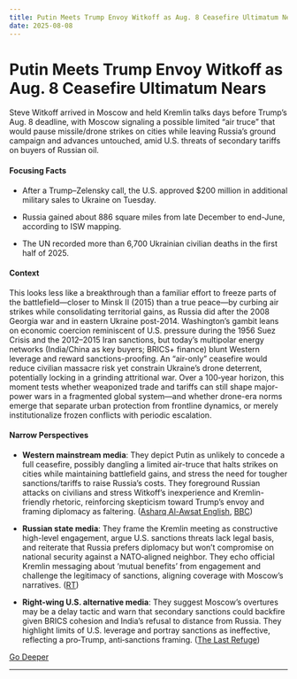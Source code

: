 ```yaml
---
title: Putin Meets Trump Envoy Witkoff as Aug. 8 Ceasefire Ultimatum Nears
date: 2025-08-08
---
```


# Putin Meets Trump Envoy Witkoff as Aug. 8 Ceasefire Ultimatum Nears

Steve Witkoff arrived in Moscow and held Kremlin talks days before Trump’s Aug. 8 deadline, with Moscow signaling a possible limited “air truce” that would pause missile/drone strikes on cities while leaving Russia’s ground campaign and advances untouched, amid U.S. threats of secondary tariffs on buyers of Russian oil.

#### Focusing Facts

- After a Trump–Zelensky call, the U.S. approved $200 million in additional military sales to Ukraine on Tuesday.

- Russia gained about 886 square miles from late December to end-June, according to ISW mapping.

- The UN recorded more than 6,700 Ukrainian civilian deaths in the first half of 2025.

#### Context

This looks less like a breakthrough than a familiar effort to freeze parts of the battlefield—closer to Minsk II (2015) than a true peace—by curbing air strikes while consolidating territorial gains, as Russia did after the 2008 Georgia war and in eastern Ukraine post-2014. Washington’s gambit leans on economic coercion reminiscent of U.S. pressure during the 1956 Suez Crisis and the 2012–2015 Iran sanctions, but today’s multipolar energy networks (India/China as key buyers; BRICS+ finance) blunt Western leverage and reward sanctions-proofing. An “air-only” ceasefire would reduce civilian massacre risk yet constrain Ukraine’s drone deterrent, potentially locking in a grinding attritional war. Over a 100‑year horizon, this moment tests whether weaponized trade and tariffs can still shape major-power wars in a fragmented global system—and whether drone-era norms emerge that separate urban protection from frontline dynamics, or merely institutionalize frozen conflicts with periodic escalation.

#### Narrow Perspectives

- **Western mainstream media**: They depict Putin as unlikely to concede a full ceasefire, possibly dangling a limited air-truce that halts strikes on cities while maintaining battlefield gains, and stress the need for tougher sanctions/tariffs to raise Russia’s costs. They foreground Russian attacks on civilians and stress Witkoff’s inexperience and Kremlin-friendly rhetoric, reinforcing skepticism toward Trump’s envoy and framing diplomacy as faltering. ([Asharq Al-Awsat English](https://english.aawsat.com/node/5172357), [BBC](https://www.bbc.com/news/articles/cr5rdl1y8ndo?at_medium=RSS&at_campaign=rss))

- **Russian state media**: They frame the Kremlin meeting as constructive high-level engagement, argue U.S. sanctions threats lack legal basis, and reiterate that Russia prefers diplomacy but won’t compromise on national security against a NATO‑aligned neighbor. They echo official Kremlin messaging about ‘mutual benefits’ from engagement and challenge the legitimacy of sanctions, aligning coverage with Moscow’s narratives. ([RT](https://www.rt.com/russia/622555-putin-witkoff-meeting-kremlin/))

- **Right-wing U.S. alternative media**: They suggest Moscow’s overtures may be a delay tactic and warn that secondary sanctions could backfire given BRICS cohesion and India’s refusal to distance from Russia. They highlight limits of U.S. leverage and portray sanctions as ineffective, reflecting a pro‑Trump, anti‑sanctions framing. ([The Last Refuge](https://theconservativetreehouse.com/blog/2025/08/04/kremlin-putin-willing-to-meet-zelenskyy/))


[Go Deeper](https://www.perplexity.ai/search?q=Putin+Meets+Trump+Envoy+Witkoff+as+Aug.+8+Ceasefire+Ultimatum+Nears)

---

<a id='texas-gop-advances-middecade-map-as-cornyn-says-fbi-will-help-track-fleeing-democrats'></a>
